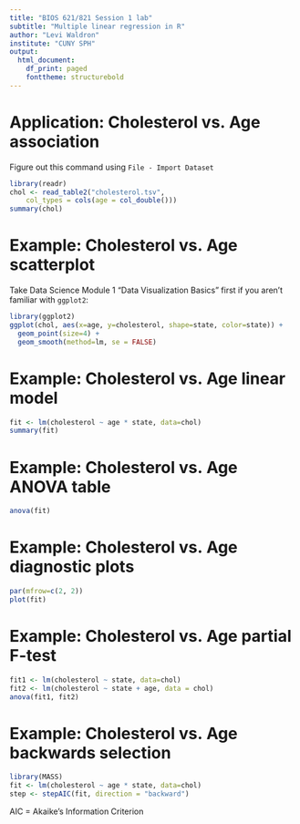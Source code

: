 ```yaml
---
title: "BIOS 621/821 Session 1 lab"
subtitle: "Multiple linear regression in R"
author: "Levi Waldron"
institute: "CUNY SPH"
output:
  html_document:
    df_print: paged
    fonttheme: structurebold
---
```


# Application: Cholesterol vs. Age association

Figure out this command using `File - Import Dataset`

```r
library(readr)
chol <- read_table2("cholesterol.tsv", 
    col_types = cols(age = col_double()))
summary(chol)
```

Example: Cholesterol vs. Age scatterplot
========================================================

Take Data Science Module 1 "Data Visualization Basics" first if you aren't familiar with `ggplot2`:
```r
library(ggplot2)
ggplot(chol, aes(x=age, y=cholesterol, shape=state, color=state)) + 
  geom_point(size=4) +
  geom_smooth(method=lm, se = FALSE)
```


Example: Cholesterol vs. Age linear model
========================================================

\tiny
```r
fit <- lm(cholesterol ~ age * state, data=chol)
summary(fit)
```

Example: Cholesterol vs. Age ANOVA table
========================================================

```r
anova(fit)
```


Example: Cholesterol vs. Age diagnostic plots
========================================================

```r
par(mfrow=c(2, 2))
plot(fit)
```

Example: Cholesterol vs. Age partial F-test
========================================================

```r
fit1 <- lm(cholesterol ~ state, data=chol)
fit2 <- lm(cholesterol ~ state + age, data = chol)
anova(fit1, fit2)
```

Example: Cholesterol vs. Age backwards selection
========================================================

\small
```r
library(MASS)
fit <- lm(cholesterol ~ age * state, data=chol)
step <- stepAIC(fit, direction = "backward")
```
\small
AIC = Akaike's Information Criterion

